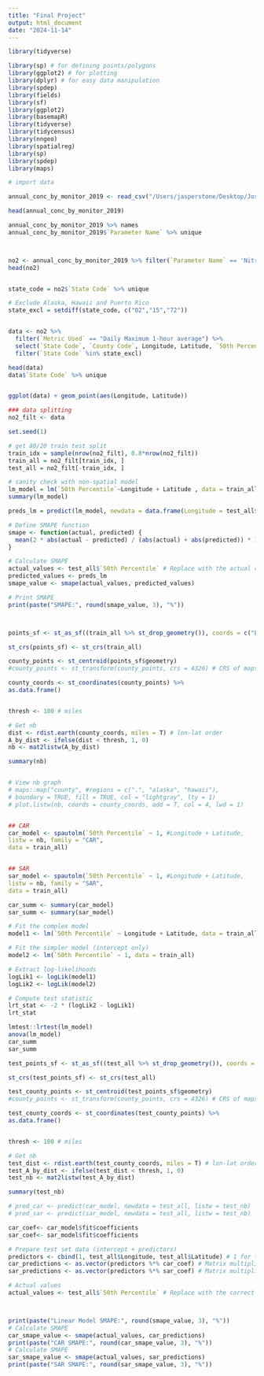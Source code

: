 ```yaml
---
title: "Final Project"
output: html_document
date: "2024-11-14"
---
```


```r
library(tidyverse)

library(sp) # for defining points/polygons
library(ggplot2) # for plotting
library(dplyr) # for easy data manipulation
library(spdep)
library(fields)
library(sf)
library(ggplot2)
library(basemapR)
library(tidyverse)
library(tidycensus)
library(nngeo)
library(spatialreg)
library(sp)
library(spdep)
library(maps)
```


```r
# import data

annual_conc_by_monitor_2019 <- read_csv("/Users/jasperstone/Desktop/Joseph/2024 Fall/STAT 647/FinalProject/annual_conc_by_monitor_2019.csv")

head(annual_conc_by_monitor_2019)

annual_conc_by_monitor_2019 %>% names
annual_conc_by_monitor_2019$`Parameter Name` %>% unique



no2 <- annual_conc_by_monitor_2019 %>% filter(`Parameter Name` == 'Nitrogen dioxide (NO2)')
head(no2)


state_code = no2$`State Code` %>% unique

# Exclude Alaska, Hawaii and Puerto Rico
state_excl = setdiff(state_code, c("02","15","72"))


data <- no2 %>% 
  filter(`Metric Used` == "Daily Maximum 1-hour average") %>% 
  select(`State Code`, `County Code`, Longitude, Latitude, `50th Percentile`) %>% 
  filter(`State Code` %in% state_excl)

head(data)
data$`State Code` %>% unique


ggplot(data) + geom_point(aes(Longitude, Latitude))
```


```r
### data splitting
no2_filt <- data

set.seed(1)

# get 80/20 train test split
train_idx = sample(nrow(no2_filt), 0.8*nrow(no2_filt))
train_all = no2_filt[train_idx, ]
test_all = no2_filt[-train_idx, ]

# sanity check with non-spatial model
lm_model = lm(`50th Percentile`~Longitude + Latitude , data = train_all)
summary(lm_model)

preds_lm = predict(lm_model, newdata = data.frame(Longitude = test_all$Longitude, Latitude = test_all$Latitude))

# Define SMAPE function
smape <- function(actual, predicted) {
  mean(2 * abs(actual - predicted) / (abs(actual) + abs(predicted)) * 100, na.rm = TRUE)
}

# Calculate SMAPE
actual_values <- test_all$`50th Percentile` # Replace with the actual column name
predicted_values <- preds_lm
smape_value <- smape(actual_values, predicted_values)

# Print SMAPE
print(paste("SMAPE:", round(smape_value, 3), "%"))



points_sf <- st_as_sf((train_all %>% st_drop_geometry()), coords = c("Longitude","Latitude"))

st_crs(points_sf) <- st_crs(train_all)

county_points <- st_centroid(points_sf$geometry)
#county_points <- st_transform(county_points, crs = 4326) # CRS of maps::map

county_coords <- st_coordinates(county_points) %>%
as.data.frame()


thresh <- 100 # miles

# Get nb
dist <- rdist.earth(county_coords, miles = T) # lon-lat order
A_by_dist <- ifelse(dist < thresh, 1, 0)
nb <- mat2listw(A_by_dist)

summary(nb)


# View nb graph
# maps::map("county", #regions = c(".", "alaska", "hawaii"),
# boundary = TRUE, fill = TRUE, col = "lightgray", lty = 1)
# plot.listw(nb, coords = county_coords, add = T, col = 4, lwd = 1)


## CAR
car_model <- spautolm(`50th Percentile` ~ 1, #Longitude + Latitude,
listw = nb, family = "CAR",
data = train_all)


## SAR
sar_model <- spautolm(`50th Percentile` ~ 1, #Longitude + Latitude,
listw = nb, family = "SAR",
data = train_all)

car_summ <- summary(car_model)
sar_summ <- summary(sar_model)
```

```r
# Fit the complex model
model1 <- lm(`50th Percentile` ~ Longitude + Latitude, data = train_all)

# Fit the simpler model (intercept only)
model2 <- lm(`50th Percentile` ~ 1, data = train_all)

# Extract log-likelihoods
logLik1 <- logLik(model1)
logLik2 <- logLik(model2)

# Compute test statistic
lrt_stat <- -2 * (logLik2 - logLik1)
lrt_stat
```


```r
lmtest::lrtest(lm_model)
anova(lm_model)
car_summ
sar_summ
```



```r
test_points_sf <- st_as_sf((test_all %>% st_drop_geometry()), coords = c("Longitude","Latitude"))

st_crs(test_points_sf) <- st_crs(test_all)

test_county_points <- st_centroid(test_points_sf$geometry)
#county_points <- st_transform(county_points, crs = 4326) # CRS of maps::map

test_county_coords <- st_coordinates(test_county_points) %>%
as.data.frame()


thresh <- 100 # miles

# Get nb
test_dist <- rdist.earth(test_county_coords, miles = T) # lon-lat order
test_A_by_dist <- ifelse(test_dist < thresh, 1, 0)
test_nb <- mat2listw(test_A_by_dist)

summary(test_nb)

# pred_car <- predict(car_model, newdata = test_all, listw = test_nb)
# pred_sar <- predict(sar_model, newdata = test_all, listw = test_nb)

car_coef<- car_model$fit$coefficients
sar_coef<- sar_model$fit$coefficients

# Prepare test set data (intercept + predictors)
predictors <- cbind(1, test_all$Longitude, test_all$Latitude) # 1 for the intercept
car_predictions <- as.vector(predictors %*% car_coef) # Matrix multiplication
sar_predictions <- as.vector(predictors %*% sar_coef) # Matrix multiplication

# Actual values
actual_values <- test_all$`50th Percentile` # Replace with the correct column name



print(paste("Linear Model SMAPE:", round(smape_value, 3), "%"))
# Calculate SMAPE
car_smape_value <- smape(actual_values, car_predictions)
print(paste("CAR SMAPE:", round(car_smape_value, 3), "%"))
# Calculate SMAPE
sar_smape_value <- smape(actual_values, sar_predictions)
print(paste("SAR SMAPE:", round(sar_smape_value, 3), "%"))


```


